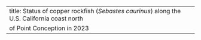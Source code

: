---
title: Status of copper rockfish (_Sebastes caurinus_) along the U.S. California coast north
  of Point Conception in 2023
---